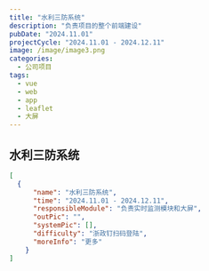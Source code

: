 ```yaml
---
title: "水利三防系统"
description: "负责项目的整个前端建设"
pubDate: "2024.11.01"
projectCycle: "2024.11.01 - 2024.12.11"
image: /image/image3.png
categories:
  - 公司项目
tags:
  - vue
  - web
  - app
  - leaflet
  - 大屏
---
```


## 水利三防系统

```json
[
  {
      "name": "水利三防系统",
      "time": "2024.11.01 - 2024.12.11",
      "responsibleModule": "负责实时监测模块和大屏",
      "outPic": "",
      "systemPic": [],
      "difficulty": "浙政钉扫码登陆",
      "moreInfo": "更多"
    }
]
```
